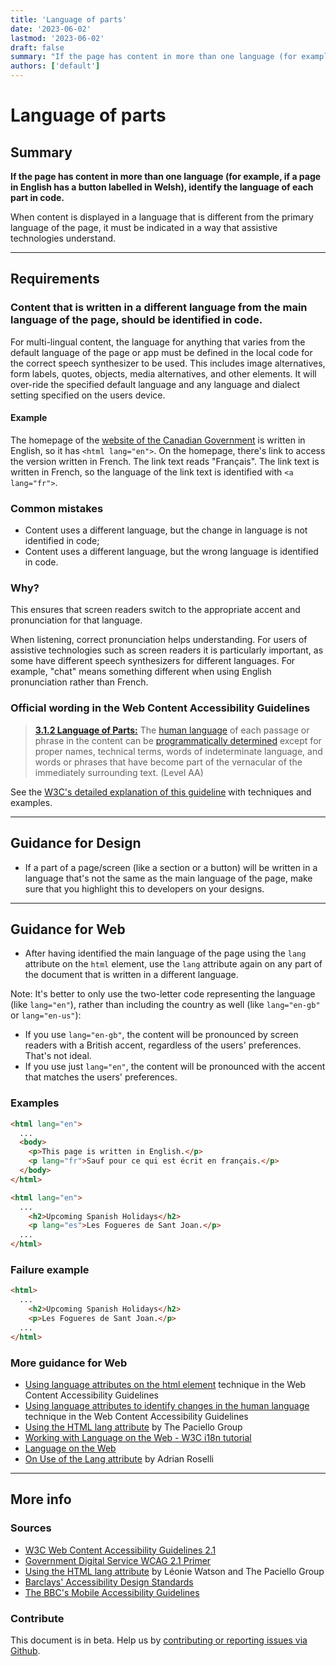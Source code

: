 ```yaml
---
title: 'Language of parts'
date: '2023-06-02'
lastmod: '2023-06-02'
draft: false
summary: "If the page has content in more than one language (for example, if a page in English has a button labelled in Welsh), identify the language of each part in code."
authors: ['default']
---
```


# Language of parts

## Summary

**If the page has content in more than one language (for example, if a page in English has a button labelled in Welsh), identify the language of each part in code.**

When content is displayed in a language that is different from the primary language of the page, it must be indicated in a way that assistive technologies understand.

---

## Requirements

### Content that is written in a different language from the main language of the page, should be identified in code.

For multi-lingual content, the language for anything that varies from the default language of the page or app must be defined in the local code for the correct speech synthesizer to be used. This includes image alternatives, form labels, quotes, objects, media alternatives, and other elements. It will over-ride the specified default language and any language and dialect setting specified on the users device.

#### Example

The homepage of the [website of the Canadian Government](https://www.canada.ca/en.html) is written in English, so it has `<html lang="en">`. On the homepage, there's link to access the version written in French. The link text reads "Français". The link text is written in French, so the language of the link text is identified with `<a lang="fr">`.

### Common mistakes

*   Content uses a different language, but the change in language is not identified in code;
*   Content uses a different language, but the wrong language is identified in code.

### Why?

This ensures that screen readers switch to the appropriate accent and pronunciation for that language.

When listening, correct pronunciation helps understanding. For users of assistive technologies such as screen readers it is particularly important, as some have different speech synthesizers for different languages. For example, "chat" means something different when using English pronunciation rather than French.

### Official wording in the Web Content Accessibility Guidelines

> [**3.1.2 Language of Parts:**](https://www.w3.org/TR/UNDERSTANDING-WCAG20/meaning-other-lang-id.html) The [human language](https://www.w3.org/TR/UNDERSTANDING-WCAG20/meaning-other-lang-id.html#human-langdef) of each passage or phrase in the content can be [programmatically determined](https://www.w3.org/TR/UNDERSTANDING-WCAG20/meaning-other-lang-id.html#programmaticallydetermineddef) except for proper names, technical terms, words of indeterminate language, and words or phrases that have become part of the vernacular of the immediately surrounding text. (Level AA)

See the [W3C's detailed explanation of this guideline](https://www.w3.org/TR/UNDERSTANDING-WCAG20/meaning-other-lang-id.html) with techniques and examples.

---

## Guidance for Design

* If a part of a page/screen (like a section or a button) will be written in a language that's not the same as the main language of the page, make sure that you highlight this to developers on your designs.

---

## Guidance for Web

*   After having identified the main language of the page using the `lang` attribute on the `html` element, use the `lang` attribute again on any part of the document that is written in a different language.

Note: It's better to only use the two-letter code representing the language (like `lang="en"`), rather than including the country as well (like `lang="en-gb"` or `lang="en-us"`):
*   If you use `lang="en-gb"`, the content will be pronounced by screen readers with a British accent, regardless of the users' preferences. That's not ideal.
*   If you use just `lang="en"`, the content will be pronounced with the accent that matches the users' preferences.

### Examples

```html
<html lang="en">
  ...
  <body>
    <p>This page is written in English.</p>
    <p lang="fr">Sauf pour ce qui est écrit en français.</p>
  </body>
</html>
```

```html
<html lang="en">
  ...
    <h2>Upcoming Spanish Holidays</h2>
    <p lang="es">Les Fogueres de Sant Joan.</p>
  ...
</html>
```

### Failure example

```html
<html>
  ...
    <h2>Upcoming Spanish Holidays</h2>
    <p>Les Fogueres de Sant Joan.</p>
  ...
</html>
```

### More guidance for Web

* [Using language attributes on the html element](https://www.w3.org/TR/2016/NOTE-WCAG20-TECHS-20161007/H57) technique in the Web Content Accessibility Guidelines
* [Using language attributes to identify changes in the human language](https://www.w3.org/TR/2016/NOTE-WCAG20-TECHS-20161007/H58) technique in the Web Content Accessibility Guidelines
* [Using the HTML lang attribute](https://www.paciellogroup.com/blog/2016/06/using-the-html-lang-attribute/) by The Paciello Group
* [Working with Language on the Web - W3C i18n tutorial](https://www.w3.org/International/tutorials/language-decl/)
* [Language on the Web](https://www.w3.org/International/getting-started/language)
* [On Use of the Lang attribute](https://adrianroselli.com/2015/01/on-use-of-lang-attribute.html) by Adrian Roselli

---

## More info

### Sources

* [W3C Web Content Accessibility Guidelines 2.1](https://www.w3.org/TR/WCAG21/)
* [Government Digital Service WCAG 2.1 Primer](https://alphagov.github.io/wcag-primer/)
* [Using the HTML lang attribute](https://www.paciellogroup.com/blog/2016/06/using-the-html-lang-attribute/) by Léonie Watson and The Paciello Group
* [Barclays' Accessibility Design Standards](https://home.barclays/who-we-are/our-suppliers/our-requirements-of-external-suppliers/)
* [The BBC's Mobile Accessibility Guidelines](https://www.bbc.co.uk/guidelines/futuremedia/accessibility/mobile/summary)

### Contribute

This document is in beta. Help us by [contributing or reporting issues via Github](https://github.com/web-accessibility-io/web-accessibility.io).
